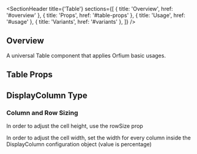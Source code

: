 
<Meta of={TableStories} />

<SectionHeader
  title={'Table'}
  sections={[
    { title: 'Overview', href: '#overview' },
    { title: 'Props', href: '#table-props' },
    { title: 'Usage', href: '#usage' },
    { title: 'Variants', href: '#variants' },
  ]}
/>

## Overview

A universal Table component that applies Orfium basic usages.

## Table Props

<ArgTypes of={Table} />

## DisplayColumn Type

<ArgTypes of={DisplayColumnStory} />

<SubsectionHeader title="Variants" />

### Column and Row Sizing

<Tip>In order to adjust the cell height, use the rowSize prop</Tip>

<Tip>
  In order to adjust the cell width, set the width for every column inside the DisplayColumn
  configuration object (value is percentage)
</Tip>

<Canvas of={TableStories.ColumnAndRowSizing} />
